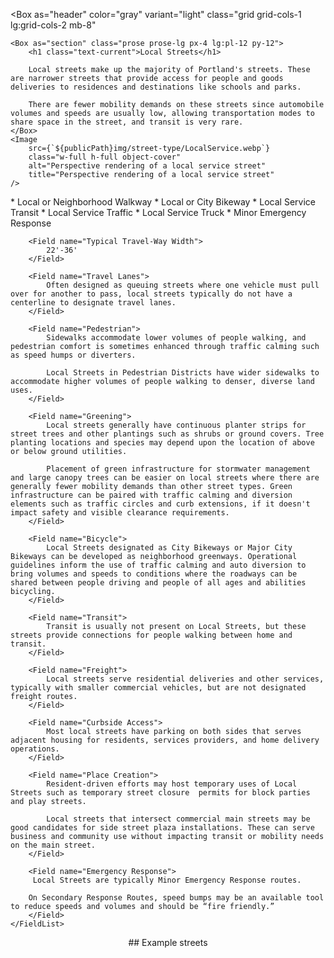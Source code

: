 

<Box
    as="header"
    color="gray"
    variant="light"
    class="grid grid-cols-1 lg:grid-cols-2 mb-8"
>
    <Box as="section" class="prose prose-lg px-4 lg:pl-12 py-12">
        <h1 class="text-current">Local Streets</h1>

        Local streets make up the majority of Portland's streets. These are narrower streets that provide access for people and goods deliveries to residences and destinations like schools and parks.

        There are fewer mobility demands on these streets since automobile volumes and speeds are usually low, allowing transportation modes to share space in the street, and transit is very rare.
    </Box>
    <Image
        src={`${publicPath}img/street-type/LocalService.webp`}
        class="w-full h-full object-cover"
        alt="Perspective rendering of a local service street"
        title="Perspective rendering of a local service street"
    />

</Box>
<main class="max-w-7xl px-4 md:pl-12 mb-12">
    <FieldList class="grid grid-cols-1 md:grid-cols-2 lg:grid-cols-3 gap-8 md:gap-16 prose md:max-w-none">
        <Field name="Typical Street Classification">
            * Local or Neighborhood Walkway
            * Local or City Bikeway
            * Local Service Transit
            * Local Service Traffic
            * Local Service Truck
            * Minor Emergency Response
        </Field>

        <Field name="Typical Travel-Way Width">
            22'-36'
        </Field>

        <Field name="Travel Lanes">
            Often designed as queuing streets where one vehicle must pull over for another to pass, local streets typically do not have a centerline to designate travel lanes.
        </Field>

        <Field name="Pedestrian">
            Sidewalks accommodate lower volumes of people walking, and pedestrian comfort is sometimes enhanced through traffic calming such as speed humps or diverters.

            Local Streets in Pedestrian Districts have wider sidewalks to accommodate higher volumes of people walking to denser, diverse land uses.
        </Field>

        <Field name="Greening">
            Local streets generally have continuous planter strips for street trees and other plantings such as shrubs or ground covers. Tree planting locations and species may depend upon the location of above or below ground utilities.

            Placement of green infrastructure for stormwater management and large canopy trees can be easier on local streets where there are generally fewer mobility demands than other street types. Green infrastructure can be paired with traffic calming and diversion elements such as traffic circles and curb extensions, if it doesn't impact safety and visible clearance requirements.
        </Field>

        <Field name="Bicycle">
            Local Streets designated as City Bikeways or Major City Bikeways can be developed as neighborhood greenways. Operational guidelines inform the use of traffic calming and auto diversion to bring volumes and speeds to conditions where the roadways can be shared between people driving and people of all ages and abilities bicycling.
        </Field>

        <Field name="Transit">
            Transit is usually not present on Local Streets, but these streets provide connections for people walking between home and transit.
        </Field>

        <Field name="Freight">
            Local streets serve residential deliveries and other services, typically with smaller commercial vehicles, but are not designated freight routes.
        </Field>

        <Field name="Curbside Access">
            Most local streets have parking on both sides that serves adjacent housing for residents, services providers, and home delivery operations.
        </Field>

        <Field name="Place Creation">
            Resident-driven efforts may host temporary uses of Local Streets such as temporary street closure  permits for block parties and play streets.

            Local streets that intersect commercial main streets may be good candidates for side street plaza installations. These can serve business and community use without impacting transit or mobility needs on the main street.
        </Field>

        <Field name="Emergency Response">
         Local Streets are typically Minor Emergency Response routes.

        On Secondary Response Routes, speed bumps may be an available tool to reduce speeds and volumes and should be “fire friendly.”
        </Field>
    </FieldList>

</main>
<aside class="max-w-7xl px-4 md:pl-12">
    <header class="prose mb-4">
        ## Example streets
    </header>
    <Map type="ls"></Map>
</aside>
